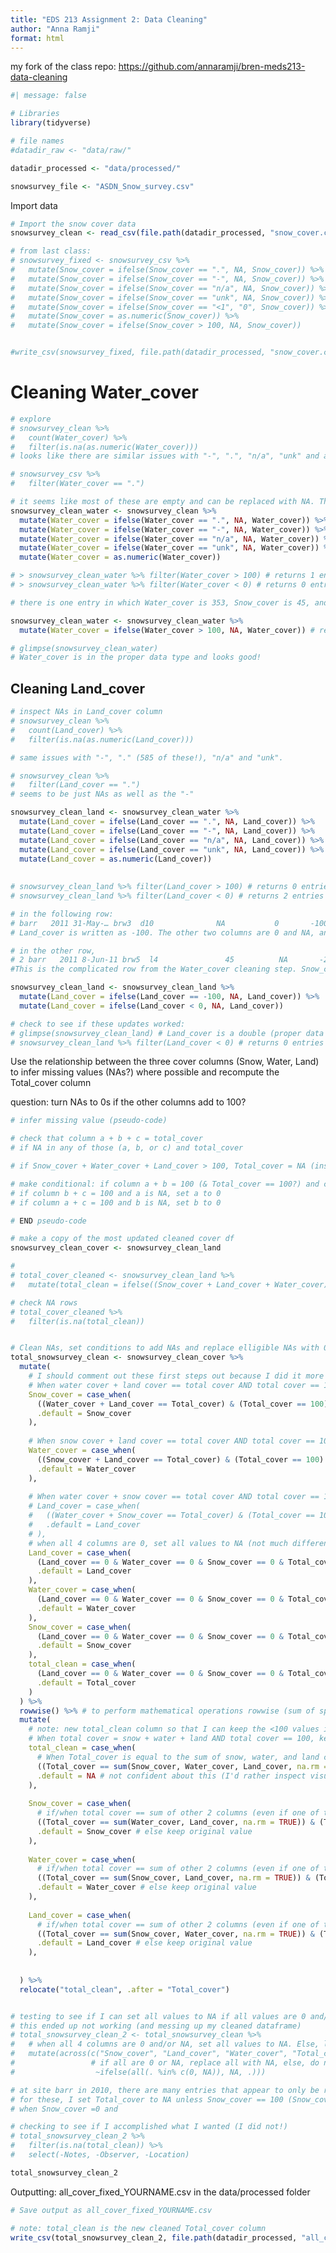 ```yaml
---
title: "EDS 213 Assignment 2: Data Cleaning"
author: "Anna Ramji"
format: html
---
```


my fork of the class repo: <https://github.com/annaramji/bren-meds213-data-cleaning>


```r
#| message: false  

# Libraries
library(tidyverse)

# file names
#datadir_raw <- "data/raw/"

datadir_processed <- "data/processed/"

snowsurvey_file <- "ASDN_Snow_survey.csv"
```


Import data

```r
# Import the snow cover data
snowsurvey_clean <- read_csv(file.path(datadir_processed, "snow_cover.csv"))
```


```r
# from last class:
# snowsurvey_fixed <- snowsurvey_csv %>% 
#   mutate(Snow_cover = ifelse(Snow_cover == ".", NA, Snow_cover)) %>% 
#   mutate(Snow_cover = ifelse(Snow_cover == "-", NA, Snow_cover)) %>% 
#   mutate(Snow_cover = ifelse(Snow_cover == "n/a", NA, Snow_cover)) %>% 
#   mutate(Snow_cover = ifelse(Snow_cover == "unk", NA, Snow_cover)) %>% 
#   mutate(Snow_cover = ifelse(Snow_cover == "<1", "0", Snow_cover)) %>% 
#   mutate(Snow_cover = as.numeric(Snow_cover)) %>% 
#   mutate(Snow_cover = ifelse(Snow_cover > 100, NA, Snow_cover)) 


#write_csv(snowsurvey_fixed, file.path(datadir_processed, "snow_cover.csv"))

```

# Cleaning Water_cover

```r
# explore
# snowsurvey_clean %>% 
#   count(Water_cover) %>% 
#   filter(is.na(as.numeric(Water_cover)))
# looks like there are similar issues with "-", ".", "n/a", "unk" and actual NAs

# snowsurvey_csv %>% 
#   filter(Water_cover == ".")

# it seems like most of these are empty and can be replaced with NA. The same is true for the other symbols and phrases.
snowsurvey_clean_water <- snowsurvey_clean %>% 
  mutate(Water_cover = ifelse(Water_cover == ".", NA, Water_cover)) %>%
  mutate(Water_cover = ifelse(Water_cover == "-", NA, Water_cover)) %>%
  mutate(Water_cover = ifelse(Water_cover == "n/a", NA, Water_cover)) %>%
  mutate(Water_cover = ifelse(Water_cover == "unk", NA, Water_cover)) %>%
  mutate(Water_cover = as.numeric(Water_cover)) 

# > snowsurvey_clean_water %>% filter(Water_cover > 100) # returns 1 entry
# > snowsurvey_clean_water %>% filter(Water_cover < 0) # returns 0 entries

# there is one entry in which Water_cover is 353, Snow_cover is 45, and Land_cover is -298... Total_cover is somehow 100. I think it's possible that they meant to put 35 for Water_cover and 20 for Land_cover, but I can't actually assume that so I'll set it to NA for now.  Seems like we should remove this row entirely since something seems to have gone wrong and makes me doubt the rest of the information in that entry. 

snowsurvey_clean_water <- snowsurvey_clean_water %>% 
  mutate(Water_cover = ifelse(Water_cover > 100, NA, Water_cover)) # replace values over 100 with NA 

# glimpse(snowsurvey_clean_water)
# Water_cover is in the proper data type and looks good!
```

## Cleaning Land_cover

```r
# inspect NAs in Land_cover column
# snowsurvey_clean %>% 
#   count(Land_cover) %>% 
#   filter(is.na(as.numeric(Land_cover)))

# same issues with "-", "." (585 of these!), "n/a" and "unk".

# snowsurvey_clean %>% 
#   filter(Land_cover == ".") 
# seems to be just NAs as well as the "-"

snowsurvey_clean_land <- snowsurvey_clean_water %>% 
  mutate(Land_cover = ifelse(Land_cover == ".", NA, Land_cover)) %>%
  mutate(Land_cover = ifelse(Land_cover == "-", NA, Land_cover)) %>%
  mutate(Land_cover = ifelse(Land_cover == "n/a", NA, Land_cover)) %>%
  mutate(Land_cover = ifelse(Land_cover == "unk", NA, Land_cover)) %>%
  mutate(Land_cover = as.numeric(Land_cover)) 
  
  
# snowsurvey_clean_land %>% filter(Land_cover > 100) # returns 0 entries
# snowsurvey_clean_land %>% filter(Land_cover < 0) # returns 2 entries

# in the following row:
# barr   2011 31-May-… brw3  d10              NA           0       -100 100         abankert NA  
# Land_cover is written as -100. The other two columns are 0 and NA, and the total is 100. I think it is safe to guess that this value is supposed to be + 100.

# in the other row, 
# 2 barr   2011 8-Jun-11 brw5  l4               45          NA       -298 100         jcunnin… NA 
#This is the complicated row from the Water_cover cleaning step. Snow_cover is 45, we turned Water_cover into NA, and Land_cover is -298 while Total_cover is 100. I think it makes the most sense to turn this value into NA.

snowsurvey_clean_land <- snowsurvey_clean_land %>% 
  mutate(Land_cover = ifelse(Land_cover == -100, NA, Land_cover)) %>% 
  mutate(Land_cover = ifelse(Land_cover < 0, NA, Land_cover))

# check to see if these updates worked:
# glimpse(snowsurvey_clean_land) # Land_cover is a double (proper data type)
# snowsurvey_clean_land %>% filter(Land_cover < 0) # returns 0 entries
```

Use the relationship between the three cover columns (Snow, Water, Land) to infer missing values (NAs?) where possible and recompute the Total_cover column

question: turn NAs to 0s if the other columns add to 100?

```r
# infer missing value (pseudo-code)

# check that column a + b + c = total_cover
# if NA in any of those (a, b, or c) and total_cover

# if Snow_cover + Water_cover + Land_cover > 100, Total_cover = NA (inspect these rows first)

# make conditional: if column a + b = 100 (& Total_cover == 100?) and c is NA, set c to 0
# if column b + c = 100 and a is NA, set a to 0
# if column a + c = 100 and b is NA, set b to 0

# END pseudo-code

# make a copy of the most updated cleaned cover df
snowsurvey_clean_cover <- snowsurvey_clean_land

# 
# total_cover_cleaned <- snowsurvey_clean_land %>% 
#   mutate(total_clean = ifelse((Snow_cover + Land_cover + Water_cover) == 100, Total_cover, NA))

# check NA rows
# total_cover_cleaned %>% 
#   filter(is.na(total_clean))


# Clean NAs, set conditions to add NAs and replace elligible NAs with 0s. 
total_snowsurvey_clean <- snowsurvey_clean_cover %>%
  mutate(
    # I should comment out these first steps out because I did it more succinctly later on, but I'd like to keep it for my own reference
    # When water cover + land cover == total cover AND total cover == 100 AND snow cover is NA, replace snow cover with 0. Else, just keep original values for snow cover.
    Snow_cover = case_when(
      ((Water_cover + Land_cover == Total_cover) & (Total_cover == 100) & (is.na(Snow_cover))) ~ 0,
      .default = Snow_cover
    ),
    
    # When snow cover + land cover == total cover AND total cover == 100 AND water cover is NA, replace that NA with 0. Else, just keep original values for water cover.
    Water_cover = case_when(
      ((Snow_cover + Land_cover == Total_cover) & (Total_cover == 100) & (is.na(Water_cover))) ~ 0,
      .default = Water_cover
    ),
    
    # When water cover + snow cover == total cover AND total cover == 100 AND land cover is NA, replace that NA with 0. Else, just keep original values for land cover.
    # Land_cover = case_when(
    #   ((Water_cover + Snow_cover == Total_cover) & (Total_cover == 100) & (is.na(Land_cover))) ~ 0,
    #   .default = Land_cover
    # ), 
    # when all 4 columns are 0, set all values to NA (not much different from that anyway, but we don't want those extra empty 0s to be impacting any stats we try to pull from our dataset) (ideally I'd use a mutate + across here, but I couldn't get that to work)
    Land_cover = case_when(
      (Land_cover == 0 & Water_cover == 0 & Snow_cover == 0 & Total_cover == 0) ~ NA,
      .default = Land_cover
    ),
    Water_cover = case_when(
      (Land_cover == 0 & Water_cover == 0 & Snow_cover == 0 & Total_cover == 0) ~ NA,
      .default = Water_cover
    ),
    Snow_cover = case_when(
      (Land_cover == 0 & Water_cover == 0 & Snow_cover == 0 & Total_cover == 0) ~ NA,
      .default = Snow_cover
    ),
    total_clean = case_when(
      (Land_cover == 0 & Water_cover == 0 & Snow_cover == 0 & Total_cover == 0) ~ NA,
      .default = Total_cover
    )
  ) %>%
  rowwise() %>% # to perform mathematical operations rowwise (sum of specified columns)
  mutate(
    # note: new total_clean column so that I can keep the <100 values in Total_cover as a flag for issues with the data
    # When total cover = snow + water + land AND total cover == 100, keep value of total cover. Else, set to NA (make a new column name here)
    total_clean = case_when(
      # When Total_cover is equal to the sum of snow, water, and land cover (remove NAs in this part of the operation) AND total cover is equal to 100, keep value for total cover. Else, replace with NA.
      ((Total_cover == sum(Snow_cover, Water_cover, Land_cover, na.rm = TRUE)) & (Total_cover == 100)) ~ Total_cover,
      .default = NA # not confident about this (I'd rather inspect visually and figure out what's going on) but it does act as a flag that something in that row is amiss.
    ),
    
    Snow_cover = case_when(
      # if/when total cover == sum of other 2 columns (even if one of those is NA), AND total cover == 100 AND column currently is NA, replace NA with 0, 
      ((Total_cover == sum(Water_cover, Land_cover, na.rm = TRUE)) & (Total_cover == 100) & (is.na(Snow_cover))) ~ 0,
      .default = Snow_cover # else keep original value
    ),
    
    Water_cover = case_when(
      # if/when total cover == sum of other 2 columns (even if one of those is NA), AND total cover == 100 AND column currently is NA, replace NA with 0, 
      ((Total_cover == sum(Snow_cover, Land_cover, na.rm = TRUE)) & (Total_cover == 100) & (is.na(Water_cover))) ~ 0,
      .default = Water_cover # else keep original value
    ),
    
    Land_cover = case_when(
      # if/when total cover == sum of other 2 columns (even if one of those is NA), AND total cover == 100 AND column currently is NA, replace NA with 0, 
      ((Total_cover == sum(Snow_cover, Water_cover, na.rm = TRUE)) & (Total_cover == 100) & (is.na(Land_cover))) ~ 0,
      .default = Land_cover # else keep original value
    ),
    
    
  ) %>% 
  relocate("total_clean", .after = "Total_cover")


# testing to see if I can set all values to NA if all values are 0 and/or NA (wouldn't want 0s that are actually NAs to be impacting any algebraic operation performed on those columns)
# this ended up not working (and messing up my cleaned dataframe)
# total_snowsurvey_clean_2 <- total_snowsurvey_clean %>% 
#   # when all 4 columns are 0 and/or NA, set all values to NA. Else, leave values as-is (or as previously transformed, in this case...)
#   mutate(across(c("Snow_cover", "Land_cover", "Water_cover", "Total_cover"),
#                 # if all are 0 or NA, replace all with NA, else, do nothing.
#                  ~ifelse(all(. %in% c(0, NA)), NA, .)))

# at site barr in 2010, there are many entries that appear to only be recording Snow_cover (has an integer, the others are 0 and Total_cover == Snow_cover).
# for these, I set Total_cover to NA unless Snow_cover == 100 (Snow_cover + Water_cover + Land_cover = Total_cover & != 100, set to NA)
# when Snow_cover =0 and 

# checking to see if I accomplished what I wanted (I did not!)
# total_snowsurvey_clean_2 %>% 
#   filter(is.na(total_clean)) %>% 
#   select(-Notes, -Observer, -Location)

total_snowsurvey_clean_2
```

Outputting: all_cover_fixed_YOURNAME.csv in the data/processed folder


```r
# Save output as all_cover_fixed_YOURNAME.csv

# note: total_clean is the new cleaned Total_cover column
write_csv(total_snowsurvey_clean_2, file.path(datadir_processed, "all_cover_fixed_ANNARAMJI.csv"))

```

